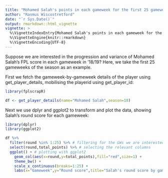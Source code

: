 ```yaml
---
title: "Mohamed Salah's points in each gameweek for the first 25 gameweeks"
author: "Rasmus Wiscostretford"
date: "`r Sys.Date()`"
output: rmarkdown::html_vignette
vignette: >
  %\VignetteIndexEntry{Mohamed Salah's points in each gameweek for the first 25 gameweeks}
  %\VignetteEngine{knitr::rmarkdown}
  %\VignetteEncoding{UTF-8}
---
```


Suppose we are interested in the progression and variance of Mohamed Salah's FPL score in each gameweek in '18/19? Here, we take the first 25 gameweeks of the season as an example.

First we fetch the gameweek-by-gameweek details of the player using get_player_details, mobilising the playerid using get_player_id:

```r

library(fplscrapR)

df <- get_player_details(name="Mohamed Salah",season=18)
```

Next we use dplyr and ggplot2 to transform and plot the data, showing Salah's round score for each gameweek:

```r
library(dplyr)
library(ggplot2)
```

```r
df %>% 
  filter(round %in% 1:25) %>% # filtering for the GWs we are interested in
  select(round,total_points) %>% # selecting the relevant columns
  ggplot() + # plotting with ggplot2
    geom_col(aes(x=round,y=total_points),fill="red",size=1) +
    theme_bw() +
    scale_x_continuous(breaks=1:25) +
    labs(x="Gameweek",y="Round score",title="Salah's round score by gameweek",caption=paste("Data from fplscrapR | ",Sys.Date(),sep=""))
```
